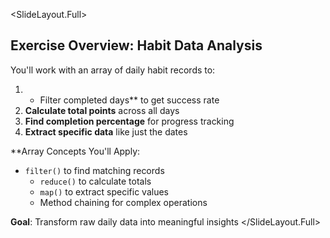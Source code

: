 
<SlideLayout.Full>
## Exercise Overview: Habit Data Analysis

You'll work with an array of daily habit records to:

1. - Filter completed days** to get success rate
2. **Calculate total points** across all days
3. **Find completion percentage** for progress tracking
4. **Extract specific data** like just the dates

**Array Concepts You'll Apply:
- `filter()` to find matching records
  - `reduce()` to calculate totals
  - `map()` to extract specific values
  - Method chaining for complex operations

**Goal**: Transform raw daily data into meaningful insights
</SlideLayout.Full>